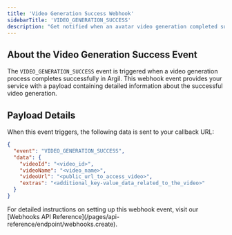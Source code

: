 ```yaml
---
title: 'Video Generation Success Webhook'
sidebarTitle: 'VIDEO_GENERATION_SUCCESS'
description: "Get notified when an avatar video generation completed successfully"
---
```


## About the Video Generation Success Event

The `VIDEO_GENERATION_SUCCESS` event is triggered when a video generation process completes successfully in Argil. This webhook event provides your service with a payload containing detailed information about the successful video generation.

## Payload Details

When this event triggers, the following data is sent to your callback URL:

```json
{
  "event": "VIDEO_GENERATION_SUCCESS",
  "data": {
    "videoId": "<video_id>",
    "videoName": "<video_name>",
    "videoUrl": "<public_url_to_access_video>",
    "extras": "<additional_key-value_data_related_to_the_video>"
  }
}
```

<Note>
  For detailed instructions on setting up this webhook event, visit our [Webhooks API Reference](/pages/api-reference/endpoint/webhooks.create).
</Note>
